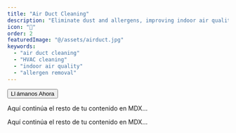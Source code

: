 ```yaml
---
title: "Air Duct Cleaning"
description: "Eliminate dust and allergens, improving indoor air quality and energy efficiency."
icon: "💨"
order: 2
featuredImage: "@/assets/airduct.jpg"
keywords:
  - "air duct cleaning"
  - "HVAC cleaning"
  - "indoor air quality"
  - "allergen removal"
---
```


<Section
  heading={[ { text: 'Hablamos Español', tagName: 'h2', class: 'h2 italic' } ]}
  description="Nuestro equipo habla español…"
>
  <Button href="tel:732-123-4567">Ll ámanos Ahora</Button>
</Section>

Aquí continúa el resto de tu contenido en MDX…

Aquí continúa el resto de tu contenido en MDX…
